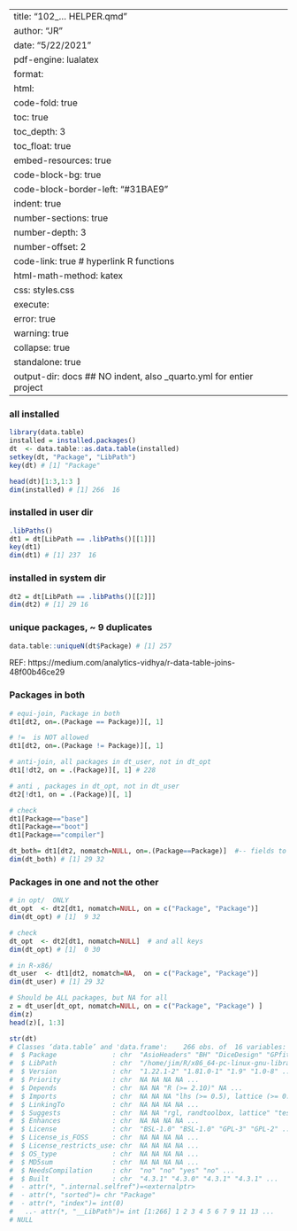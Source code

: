 
---
title: "102_... HELPER.qmd"  
author: "JR"  
date: "5/22/2021"  
pdf-engine: lualatex  
format:   
  html:  
        code-fold: true
        toc: true 
        toc_depth: 3
        toc_float: true
        embed-resources:  true
        code-block-bg: true
        code-block-border-left: "#31BAE9"       
        indent: true
        number-sections: true
        number-depth: 3
        number-offset: 2
        code-link: true             # hyperlink R functions
        html-math-method: katex
        css:  styles.css
execute:
    error: true 
    warning: true
    collapse: true 
    standalone: true
output-dir: docs            ## NO indent, also _quarto.yml for entier project
---

### all installed
```r
library(data.table)
installed = installed.packages()
dt  <- data.table::as.data.table(installed)
setkey(dt, "Package", "LibPath")
key(dt) # [1] "Package"

head(dt)[1:3,1:3 ]
dim(installed) # [1] 266  16
```

### installed in user dir
```r
.libPaths()
dt1 = dt[LibPath == .libPaths()[[1]]]
key(dt1)
dim(dt1) # [1] 237  16

```
### installed in system dir
```r
dt2 = dt[LibPath == .libPaths()[[2]]]
dim(dt2) # [1] 29 16
```

### unique packages, ~ 9 duplicates
```r
data.table::uniqueN(dt$Package) # [1] 257
```


REF: https://medium.com/analytics-vidhya/r-data-table-joins-48f00b46ce29

### Packages in both
```r
# equi-join, Package in both
dt1[dt2, on=.(Package == Package)][, 1]

# !=  is NOT allowed
dt1[dt2, on=.(Package != Package)][, 1]

# anti-join, all packages in dt_user, not in dt_opt
dt1[!dt2, on = .(Package)][, 1] # 228

# anti , packages in dt_opt, not in dt_user
dt2[!dt1, on = .(Package)][, 1]

# check
dt1[Package=="base"]
dt1[Package=="boot"]
dt1[Package=="compiler"]

dt_both= dt1[dt2, nomatch=NULL, on=.(Package==Package)]  #-- fields to match
dim(dt_both) # [1] 29 32
```

### Packages in one and not the other
```r
# in opt/  ONLY
dt_opt  <- dt2[dt1, nomatch=NULL, on = c("Package", "Package")]
dim(dt_opt) # [1]  9 32

# check
dt_opt  <- dt2[dt1, nomatch=NULL]  # and all keys
dim(dt_opt) # [1]  0 30

# in R-x86/
dt_user  <- dt1[dt2, nomatch=NA,  on = c("Package", "Package")]
dim(dt_user) # [1] 29 32

# Should be ALL packages, but NA for all
z = dt_user[dt_opt, nomatch=NULL, on = c("Package", "Package") ]
dim(z)
head(z)[, 1:3]
```
```r
str(dt)
# Classes ‘data.table’ and 'data.frame':	266 obs. of  16 variables:
#  $ Package              : chr  "AsioHeaders" "BH" "DiceDesign" "GPfit" ...
#  $ LibPath              : chr  "/home/jim/R/x86_64-pc-linux-gnu-library/4.3" "/home/jim/R/x86_64-pc-linux-gnu-library/4.3" "/home/jim/R/x86_64-pc-linux-gnu-library/4.3" "/home/jim/R/x86_64-pc-linux-gnu-library/4.3" ...
#  $ Version              : chr  "1.22.1-2" "1.81.0-1" "1.9" "1.0-8" ...
#  $ Priority             : chr  NA NA NA NA ...
#  $ Depends              : chr  NA NA "R (>= 2.10)" NA ...
#  $ Imports              : chr  NA NA NA "lhs (>= 0.5), lattice (>= 0.18-8)" ...
#  $ LinkingTo            : chr  NA NA NA NA ...
#  $ Suggests             : chr  NA NA "rgl, randtoolbox, lattice" "testthat" ...
#  $ Enhances             : chr  NA NA NA NA ...
#  $ License              : chr  "BSL-1.0" "BSL-1.0" "GPL-3" "GPL-2" ...
#  $ License_is_FOSS      : chr  NA NA NA NA ...
#  $ License_restricts_use: chr  NA NA NA NA ...
#  $ OS_type              : chr  NA NA NA NA ...
#  $ MD5sum               : chr  NA NA NA NA ...
#  $ NeedsCompilation     : chr  "no" "no" "yes" "no" ...
#  $ Built                : chr  "4.3.1" "4.3.0" "4.3.1" "4.3.1" ...
#  - attr(*, ".internal.selfref")=<externalptr> 
#  - attr(*, "sorted")= chr "Package"
#  - attr(*, "index")= int(0) 
#   ..- attr(*, "__LibPath")= int [1:266] 1 2 3 4 5 6 7 9 11 13 ...
# NULL
```



